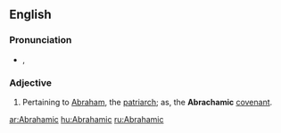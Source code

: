 ==English==

===Pronunciation===
* {{a|UK}} {{IPA|/eɪ.bɹəˈhæm.ɪk/}}, {{SAMPA|/eI.br@"h{m.Ik/}}

===Adjective===
{{en-adj|-}}

# Pertaining to [[Abraham]], the [[patriarch]]; as, the '''Abrachamic''' [[covenant]].

[[ar:Abrahamic]]
[[hu:Abrahamic]]
[[ru:Abrahamic]]